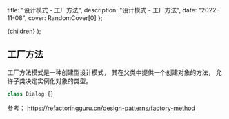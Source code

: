  title: "设计模式 - 工厂方法",
  description: "设计模式 - 工厂方法",
  date: "2022-11-08",
  cover: RandomCover[0]
};

  <MDXContentCom meta={meta}>{children}</MDXContentCom>
);

## 工厂方法

工厂方法模式是一种创建型设计模式， 其在父类中提供一个创建对象的方法， 允许子类决定实例化对象的类型。

```ts
class Dialog {}
```

参考：
https://refactoringguru.cn/design-patterns/factory-method
